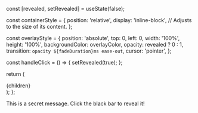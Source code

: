 
  const [revealed, setRevealed] = useState(false);

  const containerStyle = {
    position: 'relative',
    display: 'inline-block', // Adjusts to the size of its content.
  };

  const overlayStyle = {
    position: 'absolute',
    top: 0,
    left: 0,
    width: '100%',
    height: '100%',
    backgroundColor: overlayColor,
    opacity: revealed ? 0 : 1,
    transition: `opacity ${fadeDuration}ms ease-out`,
    cursor: 'pointer',
  };

  const handleClick = () => {
    setRevealed(true);
  };

  return (
    <div style={containerStyle}>
      {children}
      <div style={overlayStyle} onClick={handleClick} />
    </div>
  );
};

<Spoiler>This is a secret message. Click the black bar to reveal it!</Spoiler>